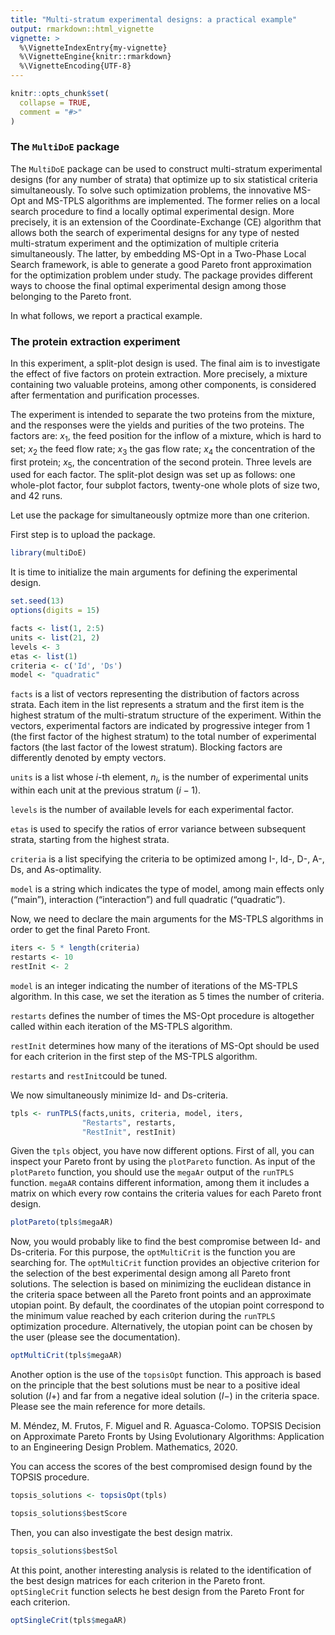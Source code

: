 ```yaml
---
title: "Multi-stratum experimental designs: a practical example"
output: rmarkdown::html_vignette
vignette: >
  %\VignetteIndexEntry{my-vignette}
  %\VignetteEngine{knitr::rmarkdown}
  %\VignetteEncoding{UTF-8}
---
```


```r
knitr::opts_chunk$set(
  collapse = TRUE,
  comment = "#>"
)
```

### The `MultiDoE` package

The `MultiDoE` package can be used to construct multi-stratum experimental designs (for any number of strata) that optimize up to six statistical criteria simultaneously. To solve such optimization problems, the innovative MS-Opt and MS-TPLS algorithms are implemented. The former relies on a local search procedure to find a locally optimal experimental design. More precisely, it is an extension of the Coordinate-Exchange (CE) algorithm that allows both the search of experimental designs for any type of nested multi-stratum experiment and the optimization of multiple criteria simultaneously. The latter, by embedding MS-Opt in a Two-Phase Local Search framework, is able to generate a good Pareto front approximation for the optimization problem under study. The package provides different ways to choose the final optimal experimental design among those belonging to the Pareto front.

In what follows, we report a practical example.

### The protein extraction experiment
In this experiment, a split-plot design is used. The final aim is to investigate the effect of five factors on protein extraction. More precisely, a mixture containing two valuable proteins, among other components, is considered after fermentation and purification processes. 

The experiment is intended to separate the two proteins from the mixture, and the responses were the yields and purities of the two proteins. The factors are: $x_1$, the feed position for the inflow of a mixture, which is hard to set; $x_2$ the feed flow rate; $x_3$ the gas flow rate; $x_4$ the concentration of the first protein; $x_5$, the concentration of the second protein. Three levels are used for each factor. The split-plot design was set up as follows: one whole-plot factor, four subplot factors, twenty-one whole plots of size two, and 42 runs.

Let use the package for simultaneously optmize more than one criterion.

First step is to upload the package.
```r
library(multiDoE)
```

It is time to initialize the main arguments for defining the experimental design.

```r
set.seed(13)
options(digits = 15)

facts <- list(1, 2:5)
units <- list(21, 2)
levels <- 3
etas <- list(1)
criteria <- c('Id', 'Ds')
model <- "quadratic"
```

`facts` is a list of vectors representing the distribution of factors across strata. Each item in the list represents a stratum and the first item is the highest stratum of the multi-stratum structure of the experiment. Within the vectors, experimental factors are indicated by progressive integer from 1 (the first factor of the highest stratum) to the total number of experimental factors (the last factor of the lowest stratum). Blocking factors are differently denoted by empty vectors.

`units` is a list whose $i$-th element, $n_i$, is the number of experimental units within each unit at the previous stratum ($i-1$).

`levels` is the number of available levels for each experimental factor.

`etas` is used to specify the ratios of error variance between subsequent strata, starting from the highest strata.

`criteria` is a list specifying the criteria to be optimized among I-, Id-, D-, A-, Ds, and As-optimality.

`model` is a string which indicates the type of model, among main effects only ("main"), interaction ("interaction") and full quadratic ("quadratic").

Now, we need to declare the main arguments for the MS-TPLS algorithms in order to get the final Pareto Front.

```r
iters <- 5 * length(criteria)
restarts <- 10
restInit <- 2
```

`model` is an integer indicating the number of iterations of the MS-TPLS algorithm. In this case, we set the iteration as 5 times the number of criteria.

`restarts` defines the number of times the MS-Opt procedure is altogether called within each iteration of the MS-TPLS algorithm.

`restInit` determines how many of the iterations of MS-Opt should be used for each criterion in the first step of the MS-TPLS algorithm.

`restarts` and `restInit`could be tuned.

We now simultaneously minimize Id- and Ds-criteria.

```r
tpls <- runTPLS(facts,units, criteria, model, iters, 
                "Restarts", restarts, 
                "RestInit", restInit)
```

Given the `tpls` object, you have now different options. First of all, you can inspect your Pareto front by using the `plotPareto` function. As input of the `plotPareto` function, you should use the `megaAr` output of the `runTPLS` function. `megaAR` contains different information, among them it includes a matrix on which every row contains the criteria values for each Pareto front design.

```r
plotPareto(tpls$megaAR)
```

Now, you would probably like to find the best compromise between Id- and Ds-criteria. For this purpose, the `optMultiCrit` is the function you are searching for. The `optMultiCrit` function provides an objective criterion for the selection of the best experimental design among all Pareto front solutions. The selection is based on minimizing the euclidean distance in the criteria space between all the Pareto front points and an approximate utopian point. By default, the coordinates of the utopian point correspond to the minimum value reached by each criterion during the `runTPLS` optimization procedure. Alternatively, the utopian point can be chosen by the user (please see the documentation).

```r
optMultiCrit(tpls$megaAR)
```

Another option is the use of the `topsisOpt` function. This approach is based on the principle that the best solutions must be near to a positive ideal solution $(I+)$ and far from a negative ideal solution $(I-)$ in the criteria space. Please see the main reference for more details.

M. Méndez, M. Frutos, F. Miguel and R. Aguasca-Colomo. TOPSIS Decision on Approximate Pareto Fronts by Using Evolutionary Algorithms: Application to an Engineering Design Problem. Mathematics, 2020.

You can access the scores of the best compromised design found by the TOPSIS procedure.

```r
topsis_solutions <- topsisOpt(tpls)

topsis_solutions$bestScore
```

Then, you can also investigate the best design matrix.

```r
topsis_solutions$bestSol
```

At this point, another interesting analysis is related to the identification of the best design matrices for each criterion in the Pareto front. `optSingleCrit` function selects he best design from the Pareto Front for each criterion.

```r
optSingleCrit(tpls$megaAR)
```

